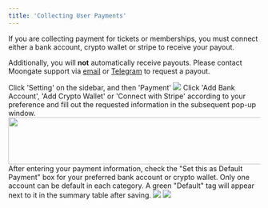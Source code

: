 ```yaml
---
title: 'Collecting User Payments'
---
```


<Warning>
  If you are collecting payment for tickets or memberships, you must connect either a bank account, crypto wallet or stripe to receive your payout.

  Additionally, you will **not** automatically receive payouts. Please contact Moongate support via [email](mailto:support@moongate.id) or [Telegram](https://t.me/pweeh) to request a payout.
</Warning>

<Steps>
  <Step title="Navigate to the 'Payment' panel">
    Click 'Setting' on the sidebar, and then 'Payment'
    <img src="/images/admin-settings/collecting-user-payments/payment panel.gif"/>
  </Step>
  <Step title="Add a Bank account / Crypto wallet / Stripe">
    Click 'Add Bank Account', 'Add Crypto Wallet' or 'Connect with Stripe' according to your preference and fill out the requested information in the
    subsequent pop-up window.
    <img height="94" width="520" src="/images/admin-settings/collecting-user-payments/addwalletbutton.png" />
  </Step>
  <Step title="Set Default Payment Method">
    After entering your payment information, check the "Set this as Default Payment" box for your preferred bank account or crypto wallet. Only one account can be default in each category. A green "Default" tag will appear next to it in the summary table after saving.
    <img src="/images/admin-settings/collecting-user-payments/Default-Payment.png"/>
    <img src="/images/admin-settings/collecting-user-payments/Default-Payment-2.png"/>
  </Step>
</Steps>